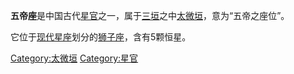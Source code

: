 '''五帝座'''是中国古代[[星官|星官]]之一，属于[[三垣|三垣]]之中[[太微垣|太微垣]]，意为“五帝之座位”。

它位于[[星座列表|现代星座]]划分的[[狮子座|狮子座]]，含有5颗恒星。

[[Category:太微垣|Category:太微垣]]
[[Category:星官|Category:星官]]